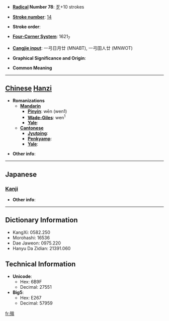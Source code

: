 * '''[[Wiktionary:Chinese radical index| Radical]] Number 78''': [[Wiktionary:Chinese radical index 歹|歹]]+10 strokes

* '''[[Wiktionary:Chinese total strokes index|Stroke number]]''': [[Wiktionary:Chinese total strokes index 14|14]]

* '''Stroke order''': 

* '''[[Wiktionary:Chinese four corner index|Four-Corner System]]''': 1621<sub>7</sub>

* '''[[Wiktionary:Chinese Cangjie index|Cangjie input]]''': 一弓日月廿 (MNABT), 一弓田人廿 (MNWOT)

* '''Graphical Significance and Origin''': 

* '''Common Meaning'''

----

== [[Chinese]] [[Hanzi]] ==

* '''Romanizations'''
** '''[[Mandarin]]'''
*** '''[[Pinyin]]''': wēn (wen1)
*** '''[[Wade-Giles]]''': wen<sup>1</sup>
*** '''[[Yale]]''': 
** '''[[Cantonese]]'''
*** '''[[Jyutping]]''':
*** '''[[Penkyamp]]''': 
*** '''[[Yale]]''': 

* '''Other info''': 

----

==Japanese==
===[[Kanji]]===
{{kanji|on readings=[[おつ]] (otsu), [[おち]] (ochi), [[おん]] (on)
|kun readings=
}}

* '''Other info''':  

----

== Dictionary Information ==

* KangXi: 0582.250
* Morohashi: 16536
* Dae Jaweon: 0975.220
* Hanyu Da Zidian: 21391.060

== Technical Information ==

* '''Unicode''':
** Hex: 6B9F
** Decimal: 27551
* '''Big5''':
** Hex: E267
** Decimal: 57959

[[fr:殟]]